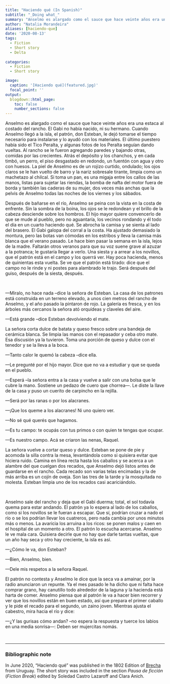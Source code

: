 ```yaml
---
title: "Haciendo qué (In Spanish)"
subtitle: "_Doing what_"
summary: "Anselmo es alargado como el sauce que hace veinte años era una estaca al costado del rancho. El Gabi no había nacido, ni su hermano. Cuando Anselmo llegó a la isla, el patrón, don Esteban, le dejó tomarse el tiempo necesario para instalarse y lo ayudó con los materiales."
author: "Natalia Morandeira"
aliases: [haciendo-que]
date: '2020-08-13'
tags:
  - Fiction
  - Short story
  - Delta
  
categories:
  - Fiction
  - Short story

image:
  caption: '[Haciendo qué](featured.jpg)'
  focal_point: ''
output:
  blogdown::html_page:
    toc: false
    number_sections: false
---
```


Anselmo es alargado como el sauce que hace veinte años era una estaca al costado del rancho. El Gabi no había nacido, ni su hermano. Cuando Anselmo llegó a la isla, el patrón, don Esteban, le dejó tomarse el tiempo necesario para instalarse y lo ayudó con los materiales. El último puestero había sido el Tico Peralta, y algunas fotos de los Peralta seguían dando vueltas. Al rancho se le fueron agregando paredes y bajando otras, comidas por las crecientes. Atrás el depósito y los chanchos, y en cada timbó, un perro, el piso desgastado en redondo, un fuentón con agua y otro con huesos. La piel de Anselmo es de un rojizo curtido, ondulado; los ojos claros se le han vuelto de barro y la nariz sobresale tirante, limpia como un machetazo al chilcal. Si toma un pan, es una migaja entre los callos de las manos, listas para sujetar las riendas, la bomba de nafta del motor fuera de borda y también las caderas de su mujer, dos veces más anchas que la pelvis de Anselmo todas las noches de los viernes y los sábados.

Después de bañarse en el río, Anselmo se peina con la vista en la costa de enfrente. Sin la sombra de la boina, los ojos se le redondean y el brillo de la cabeza desciende sobre los hombros. El hijo mayor quiere convencerlo de que se mude al pueblo, pero no aguantaría, los vecinos rondando y él todo el día en un cuarto haciendo qué. Se abrocha la camisa y se sienta al lado del brasero. El Gabi galopa del corral a la costa. Ha ajustado demasiado la montura, pero las botas van cómodas en los estribos y lleva la camisa más blanca que el verano pasado. Le hace bien pasar la semana en la isla, lejos de la madre. Faltarán otros veranos para que su voz suene grave al azuzar a la potranca; le gustaría llegar a verlo. Una siesta y a arrear a los novillos, que el patrón está en el campo y los querrá ver. Hay poca hacienda, menos de quinientas esta vuelta. Se ve que el patrón está tirado: dice que el campo no le rinde y ni postes para alambrado le trajo. Será después del guiso, después de la siesta, después.

&nbsp;

—Miralo, no hace nada –dice la señora de Esteban. La casa de los patrones está construida en un terreno elevado, a unos cien metros del rancho de Anselmo, y el año pasado la pintaron de rojo. La galería es fresca, y en los árboles más cercanos la señora ató orquídeas y claveles del aire.

—Está grande –dice Esteban devolviendo el mate.

La señora corta dulce de batata y queso fresco sobre una bandeja de cerámica blanca. Se limpia las manos con el repasador y ceba otro mate. Esa discusión ya la tuvieron. Toma una porción de queso y dulce con el tenedor y se la lleva a la boca.

—Tanto calor le quemó la cabeza –dice ella.

—Le pregunté por el hijo mayor. Dice que no va a estudiar y que se queda en el pueblo.

—Esperá –la señora entra a la casa y vuelve a salir con una bolsa que le cubre la mano. Sostiene un pedazo de cuero que chorrea—. Le diste la llave de la casa y puso un cuerito de carpincho en la rejilla.

—Será por las ranas o por los alacranes.

—¡Que los queme a los alacranes! Ni uno quiero ver.

—No sé qué querés que hagamos.

—Es tu campo: te ocupás con tus primos o con quien te tengas que ocupar.

—Es nuestro campo. Acá se criaron las nenas, Raquel.

La señora vuelve a cortar queso y dulce. Esteban se pone de pie y acomoda la silla contra la mesa, levantándola como si quisiera evitar que hiciera ruido. Camina en línea recta hasta los caballos y se acerca a un alambre del que cuelgan dos recados, que Anselmo dejó listos antes de guardarse en el rancho. Cada recado son varias telas encimadas y la de más arriba es un cojín de oveja. Son las tres de la tarde y la mosquitada no molesta. Esteban limpia uno de los recados casi acariciándolo.

&nbsp;

Anselmo sale del rancho y deja que el Gabi duerma; total, el sol todavía quema para estar andando. El patrón ya lo espera al lado de los caballos, como si los novillos se le fueran a escapar. Que sí, podrían cruzar a nado el río o se los podrían llevar los cuatreros, pero nada cambia por unos minutos más o menos. La avaricia los arruina a los ricos: se ponen malos y caen en el hospital de un momento a otro. El patrón lo escucha acercarse. Anselmo le ve mala cara. Quisiera decirle que no hay que darle tantas vueltas, que un año hay seca y otro hay creciente, la isla es así.

—¿Cómo le va, don Esteban?

—Bien, Anselmo, bien.

—Dele mis respetos a la señora Raquel.

El patrón no contesta y Anselmo le dice que la seca va a amainar, por la radio anunciaron un repunte. Ya el mes pasado le ha dicho que ni falta hace comprar grano, hay canutillo todo alrededor de la laguna y la hacienda está harta de comer. Anselmo piensa que al patrón le va a hacer bien recorrer y ver que los novillos están en buen estado, así que prepara el primer caballo y le pide el recado para el segundo, un zaino joven. Mientras ajusta el cabestro, mira hacia el río y dice:

—¿Y las gurisas cómo andan? –no espera la respuesta y tuerce los labios en una media sonrisa—: Deben ser mujercitas nomás.

&nbsp;

***

### Bibliographic note
In June 2020, "Haciendo qué" was published in the 1802 Edition of [Brecha](https://brecha.com.uy/haciendo-que/) from Uruguay. The short story was included in the section *Pausa de ficción* (*Fiction Break*) edited by Soledad Castro Lazaroff and Clara Anich.